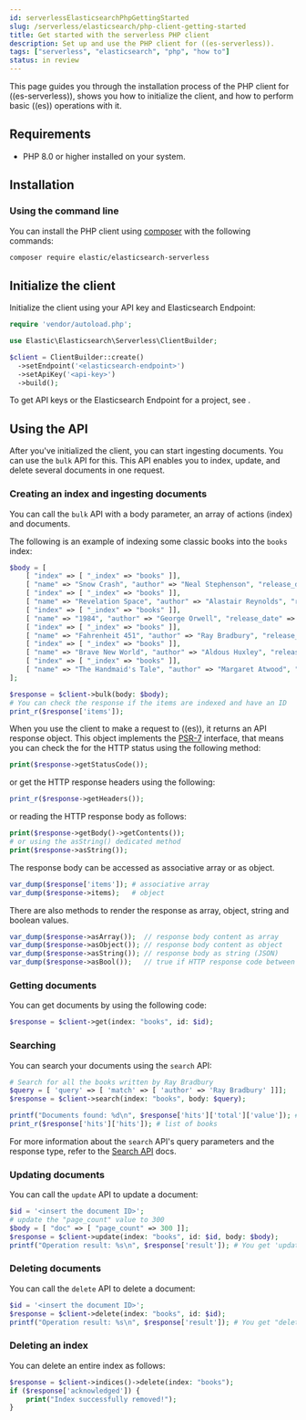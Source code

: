 ```yaml
---
id: serverlessElasticsearchPhpGettingStarted
slug: /serverless/elasticsearch/php-client-getting-started
title: Get started with the serverless PHP client
description: Set up and use the PHP client for ((es-serverless)).
tags: ["serverless", "elasticsearch", "php", "how to"]
status: in review
---
```


<DocBadge template="technical preview" />
This page guides you through the installation process of the
PHP client for ((es-serverless)), shows you how to initialize the client, and how to perform basic
((es)) operations with it.

## Requirements

- PHP 8.0 or higher installed on your system.

## Installation

### Using the command line

You can install the PHP client using
[composer](https://getcomposer.org/) with the following commands:

```bash
composer require elastic/elasticsearch-serverless
```

## Initialize the client

Initialize the client using your API key and Elasticsearch Endpoint:

```php
require 'vendor/autoload.php';

use Elastic\Elasticsearch\Serverless\ClientBuilder;

$client = ClientBuilder::create()
  ->setEndpoint('<elasticsearch-endpoint>')
  ->setApiKey('<api-key>')
  ->build();
```

To get API keys or the Elasticsearch Endpoint for a project, see <DocLink id="serverlessElasticsearchGetStarted" />.

## Using the API

After you've initialized the client, you can start ingesting documents. You can
use the `bulk` API for this. This API enables you to index, update, and delete
several documents in one request.

### Creating an index and ingesting documents

You can call the `bulk` API with a body parameter, an array of actions (index)
and documents.

The following is an example of indexing some classic books into the `books`
index:

```php
$body = [
    [ "index" => [ "_index" => "books" ]],
    [ "name" => "Snow Crash", "author" => "Neal Stephenson", "release_date" => "1992-06-01", "page_count" => 470],
    [ "index" => [ "_index" => "books" ]],
    [ "name" => "Revelation Space", "author" => "Alastair Reynolds", "release_date" => "2000-03-15", "page_count" => 585],
    [ "index" => [ "_index" => "books" ]],
    [ "name" => "1984", "author" => "George Orwell", "release_date" => "1949-06-08", "page_count" => 328],
    [ "index" => [ "_index" => "books" ]],
    [ "name" => "Fahrenheit 451", "author" => "Ray Bradbury", "release_date" => "1953-10-15", "page_count" => 227],
    [ "index" => [ "_index" => "books" ]],
    [ "name" => "Brave New World", "author" => "Aldous Huxley", "release_date" => "1932-06-01", "page_count" => 268],
    [ "index" => [ "_index" => "books" ]],
    [ "name" => "The Handmaid's Tale", "author" => "Margaret Atwood", "release_date" => "1985-06-01", "page_count" => 311]
];

$response = $client->bulk(body: $body);
# You can check the response if the items are indexed and have an ID
print_r($response['items']);
```

When you use the client to make a request to ((es)), it returns an API response
object. This object implements the [PSR-7](https://www.php-fig.org/psr/psr-7/)
interface, that means you can check the for the HTTP status using the following
method:

```php
print($response->getStatusCode());
```

or get the HTTP response headers using the following:

```php
print_r($response->getHeaders());
```

or reading the HTTP response body as follows:

```php
print($response->getBody()->getContents());
# or using the asString() dedicated method
print($response->asString());
```

The response body can be accessed as associative array or as object.

```php
var_dump($response['items']); # associative array
var_dump($response->items);   # object
```

There are also methods to render the response as array, object, string and
boolean values.

```php
var_dump($response->asArray());  // response body content as array
var_dump($response->asObject()); // response body content as object
var_dump($response->asString()); // response body as string (JSON)
var_dump($response->asBool());   // true if HTTP response code between 200 and 300
```

### Getting documents

You can get documents by using the following code:

```php
$response = $client->get(index: "books", id: $id);
```

### Searching

You can search your documents using the `search` API:

```php
# Search for all the books written by Ray Bradbury
$query = [ 'query' => [ 'match' => [ 'author' => 'Ray Bradbury' ]]];
$response = $client->search(index: "books", body: $query);

printf("Documents found: %d\n", $response['hits']['total']['value']); # total documents found
print_r($response['hits']['hits']); # list of books
```

For more information about the `search` API's query parameters and the response type,
refer to the
[Search API](/api-reference/search/search-2)
docs.

### Updating documents

You can call the `update` API to update a document:

```php
$id = '<insert the document ID>';
# update the "page_count" value to 300
$body = [ "doc" => [ "page_count" => 300 ]];
$response = $client->update(index: "books", id: $id, body: $body);
printf("Operation result: %s\n", $response['result']); # You get 'updated' as a result.
```

### Deleting documents

You can call the `delete` API to delete a document:

```php
$id = '<insert the document ID>';
$response = $client->delete(index: "books", id: $id);
printf("Operation result: %s\n", $response['result']); # You get "deleted" a as result.
```

### Deleting an index

You can delete an entire index as follows:

```php
$response = $client->indices()->delete(index: "books");
if ($response['acknowledged']) {
    print("Index successfully removed!");
}
```

